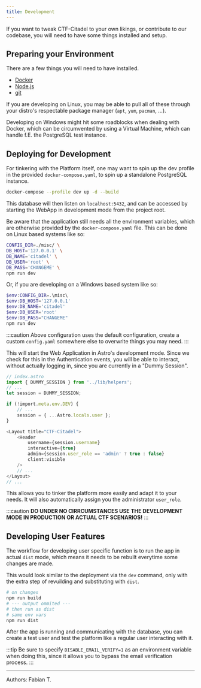 ```yaml
---
title: Development
---
```


If you want to tweak CTF-Citadel to your own likings, or contribute to our codebase, you will need to have some things installed and setup.

## Preparing your Environment

There are a few things you will need to have installed.

- [Docker](https://docs.docker.com/get-docker/)
- [Node.js](https://nodejs.org/en/download)
- [git](https://git-scm.com/downloads)

If you are developing on Linux, you may be able to pull all of these through your distro's respectable package manager (`apt`, `yum`, `pacman`, ...).

Developing on Windows might hit some roadblocks when dealing with Docker, which can be circumvented by using a Virtual Machine, which can handle f.E. the PostgreSQL test instance.

## Deploying for Development

For tinkering with the Platform itself, one may want to spin up the dev profile in the provided `docker-compose.yaml`, to spin up a standalone PostgreSQL instance.

```bash
docker-compose --profile dev up -d --build
```

This database will then listen on `localhost:5432`, and can be accessed by starting the WebApp in development mode from the project root.

Be aware that the application still needs all the environment variables, which are otherwise provided by the `docker-compose.yaml` file. This can be done on Linux based systems like so:

```bash
CONFIG_DIR=./misc/ \
DB_HOST='127.0.0.1' \
DB_NAME='citadel' \
DB_USER='root' \
DB_PASS='CHANGEME' \
npm run dev
```

Or, if you are developing on a Windows based system like so:

```powershell
$env:CONFIG_DIR=.\misc\
$env:DB_HOST='127.0.0.1'
$env:DB_NAME='citadel'
$env:DB_USER='root'
$env:DB_PASS="CHANGEME"
npm run dev
```

:::caution
Above configuration uses the default configuration, create a custom `config.yaml` somewhere else to overwrite things you may need.
:::

This will start the Web Application in Astro's development mode. Since we check for this in the Authentication events, you will be able to interact, without actually logging in, since you are currently in a "Dummy Session".

```ts
// index.astro
import { DUMMY_SESSION } from '../lib/helpers';
// ...
let session = DUMMY_SESSION;

if (!import.meta.env.DEV) {
    // ...
    session = { ...Astro.locals.user };
}

<Layout title="CTF-Citadel">
    <Header
        username={session.username}
        interactive={true}
        admin={session.user_role == 'admin' ? true : false}
        client:visible
    />
    // ...
</Layout>
// ...
```

This allows you to tinker the platform more easily and adapt it to your needs. It will also automatically assign you the administrator `user_role`.

:::caution
**DO UNDER NO CIRRCUMSTANCES USE THE DEVELOPMENT MODE IN PRODUCTION OR ACTUAL CTF SCENARIOS!**
:::

## Developing User Features

The workflow for developing user specific function is to run the app in actual `dist` mode, which means it needs to be rebuilt everytime some changes are made.

This would look similar to the deployment via the `dev` command, only with the extra step of revuilding and substituting with `dist`.

```bash
# on changes
npm run build
# --- output ommited ---
# then run as dist
# same env vars
npm run dist
```

After the app is running and communicating with the database, you can create a test user and test the platform like a regular user interacting with it.

:::tip
Be sure to specify `DISABLE_EMAIL_VERIFY=1` as an environment variable when doing this, since it allows you to bypass the email verification process.
:::

___

Authors: Fabian T.